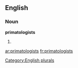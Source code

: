 
==English==

===Noun===
'''primatologists'''

# {{plural of|[[primatologist]]}}

[[Category:English plurals]]

[[ar:primatologists]]
[[fr:primatologists]]